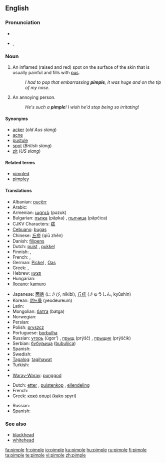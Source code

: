 ==English==

===Pronunciation===
* {{IPAchar|pĭm'p(ə)l}}
* {{IPA|/ˈpɪmp(ə)l/}}, {{SAMPA|/"pImp(@)l/}}
*: {{rhymes|ɪmpəl}}

===Noun===
{{wikipedia}}
{{en-noun}}

# An inflamed (raised and red) spot on the surface of the skin that is usually painful and fills with [[pus]].
#: ''I had to pop that embarrassing '''pimple''', it was huge and on the tip of my nose''.
# {{Slang}} An annoying person.
#: ''He's such a '''pimple'''! I wish he'd stop being so irritating!''

====Synonyms====
* [[acker]] (''old Aus slang'')
* [[acne]]
* [[pustule]]
* [[spot]] (''British slang'')
* [[zit]] (''US slang'')

====Related terms====
* [[pimpled]]
* [[pimpley]]

====Translations====
{{trans-top|inflamed spot on the surface of the skin}}
* Albanian: [[puçërr]]
* Arabic: {{t-|ar|بثرة|f|alt=بَثْرَة|tr=báθra|sc=Arab}}
* Armenian: [[պզուկ]] (pəzuk)
* Bulgarian: [[пъпка]] (păpka) {{f}}, [[пъпчица]] (păpčica) {{f}}
* CJKV Characters: [[瘩]]
* [[Cebuano]]: [[bugas]]
* Chinese: [[丘疹]] (qiū zhěn)
* Danish: [[filipens]]
* Dutch: [[puist]] {{f}}, [[pukkel]]
* Finnish: {{t-|fi|näppy}}, {{t+|fi|finni}}
* French: {{t+|fr|bouton|m}}, {{t+|fr|pustule|f}}
* German: [[Pickel]] {{m}}, [[Oas]] {{n}} {{italbrac|Bavaria}}
* Greek: {{t+|el|σπυρί|n|tr=spyri|sc=Grek}}, {{t+|el|σπυράκι|n|tr=spyráki|sc=Grek}}
* Hebrew: [[פצעון]]
* Hungarian: {{t+|hu|pattanás}}
* [[Ilocano]]: [[kamuro]]
{{trans-mid}}
* Japanese: [[面皰]] (にきび, níkibi), [[丘疹]] (きゅうしん, kyūshin)
* Korean: [[여드름]] (yeodeureum)
* Latin: {{t-|la|pustula|f}}
* Mongolian: [[батга]] (batga)
* Norwegian: {{t+|no|kvise|c}}
* Persian: {{t+|fa|جوش|sc=fa-Arab|xs=Persian}}
* Polish: [[pryszcz]] {{m}}
* Portuguese: [[borbulha]] {{f}}
* Russian: [[угорь]] (úgor’) {{m}}, [[прыщ]] (prýšč) {{m}}, [[прыщик]] (prýščik) {{m}}
* Serbian: [[бубуљица]] ([[bubuljica]]) {{f}}
* Spanish: {{t-|es|espinilla|f}}
* Swedish: {{t+|sv|finne|c}}
* [[Tagalog]]: [[tagihawat]]
* Turkish: {{t+|tr|sivilce}}
* {{trreq|Vietnamese}}
* [[Waray-Waray]]: [[punggod]]
{{trans-bottom}}

{{trans-top|annoying person}}
* Dutch: [[etter]] {{m}}, [[puistenkop]] {{m}}, [[ellendeling]] {{m}}
* French: {{t+|fr|casse-couilles|m}}
* Greek: [[κακό σπυρί]] (kako spyri) {{n}}
{{trans-mid}}
* Russian: {{t+|ru|негодяй|m|tr=negodjáj|sc=Cyrl}}
* Spanish: {{t+|es|pendejo|m}}
{{trans-bottom}}

===See also===
* [[blackhead]]
* [[whitehead]]

[[fa:pimple]]
[[fr:pimple]]
[[io:pimple]]
[[ku:pimple]]
[[hu:pimple]]
[[ru:pimple]]
[[fi:pimple]]
[[ta:pimple]]
[[te:pimple]]
[[vi:pimple]]
[[zh:pimple]]